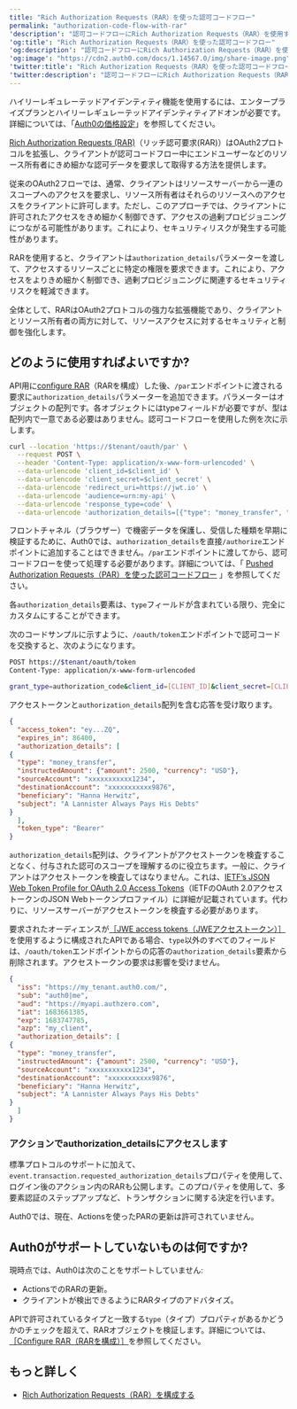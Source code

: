 ```yaml
---
title: "Rich Authorization Requests（RAR）を使った認可コードフロー"
permalink: "authorization-code-flow-with-rar"
'description': "認可コードフローにRich Authorization Requests（RAR）を使用する方法について説明します。"
'og:title': "Rich Authorization Requests（RAR）を使った認可コードフロー"
'og:description': "認可コードフローにRich Authorization Requests（RAR）を使用する方法について説明します。"
'og:image': "https://cdn2.auth0.com/docs/1.14567.0/img/share-image.png"
'twitter:title': "Rich Authorization Requests（RAR）を使った認可コードフロー"
'twitter:description': "認可コードフローにRich Authorization Requests（RAR）を使用する方法について説明します。"
---
```


<Callout icon="file-lines" color="#0EA5E9" iconType="regular">

ハイリーレギュレーテッドアイデンティティ機能を使用するには、エンタープライズプランとハイリーレギュレーテッドアイデンティティアドオンが必要です。詳細については、「[Auth0の価格設定](https://auth0.com/pricing/)」を参照してください。

</Callout>

[Rich Authorization Requests (RAR)](https://datatracker.ietf.org/doc/html/draft-ietf-oauth-rar)（リッチ認可要求(RAR)）はOAuth2プロトコルを拡張し、クライアントが認可コードフロー中にエンドユーザーなどのリソース所有者にきめ細かな認可データを要求して取得する方法を提供します。

従来のOAuth2フローでは、通常、クライアントはリソースサーバーから一連のスコープへのアクセスを要求し、リソース所有者はそれらのリソースへのアクセスをクライアントに許可します。ただし、このアプローチでは、クライアントに許可されたアクセスをきめ細かく制御できず、アクセスの過剰プロビジョニングにつながる可能性があります。これにより、セキュリティリスクが発生する可能性があります。

RARを使用すると、クライアントは`authorization_details`パラメーターを渡して、アクセスするリソースごとに特定の権限を要求できます。これにより、アクセスをよりきめ細かく制御でき、過剰プロビジョニングに関連するセキュリティリスクを軽減できます。

全体として、RARはOAuth2プロトコルの強力な拡張機能であり、クライアントとリソース所有者の両方に対して、リソースアクセスに対するセキュリティと制御を強化します。

## どのように使用すればよいですか?

API用に[configure RAR](/ja-jp/get-started/apis/configure-rich-authorization-requests)（RARを構成）した後、`/par`エンドポイントに渡される要求に`authorization_details`パラメーターを追加できます。パラメーターはオブジェクトの配列です。各オブジェクトにはtypeフィールドが必要ですが、型は配列内で一意である必要はありません。認可コードフローを使用した例を次に示します。

```bash lines
curl --location 'https://$tenant/oauth/par' \
  --request POST \
  --header 'Content-Type: application/x-www-form-urlencoded' \
  --data-urlencode 'client_id=$client_id' \
  --data-urlencode 'client_secret=$client_secret' \
  --data-urlencode 'redirect_uri=https://jwt.io' \
  --data-urlencode 'audience=urn:my-api' \
  --data-urlencode 'response_type=code' \
  --data-urlencode 'authorization_details=[{"type": "money_transfer", "instructedAmount": {"amount": 2500, "currency": "USD"},   "sourceAccount": "xxxxxxxxxxx1234", "destinationAccount": "xxxxxxxxxxx9876", "beneficiary": "Hanna Herwitz", "subject": "A Lannister Always Pays His Debts"}]'
```

<Callout icon="file-lines" color="#0EA5E9" iconType="regular">

フロントチャネル（ブラウザー）で機密データを保護し、受信した種類を早期に検証するために、Auth0では、`authorization_details`を直接`/authorize`エンドポイントに追加することはできません。`/par`エンドポイントに渡してから、認可コードフローを使って処理する必要があります。詳細については、「 [Pushed Authorization Requests（PAR）を使った認可コードフロー](/ja-jp/get-started/authentication-and-authorization-flow/authorization-code-flow/authorization-code-flow-with-par) 」を参照してください。

</Callout>

各`authorization_details`要素は、`type`フィールドが含まれている限り、完全にカスタムにすることができます。

次のコードサンプルに示すように、`/oauth/token`エンドポイントで認可コードを交換すると、次のようになります。

```bash lines
POST https://$tenant/oauth/token
Content-Type: application/x-www-form-urlencoded

grant_type=authorization_code&client_id=[CLIENT_ID]&client_secret=[CLIENT_SECRET]&code=[AUTHZ_CODE]&redirect_uri=https://jwt.io
```

アクセストークンと`authorization_details`配列を含む応答を受け取ります。

```json lines
{
  "access_token": "ey...ZQ",
  "expires_in": 86400,
  "authorization_details": [
{
  "type": "money_transfer", 
  "instructedAmount": {"amount": 2500, "currency": "USD"},   
  "sourceAccount": "xxxxxxxxxxx1234", 
  "destinationAccount": "xxxxxxxxxxx9876", 
  "beneficiary": "Hanna Herwitz", 
  "subject": "A Lannister Always Pays His Debts"
}
  ],
  "token_type": "Bearer"
}
```

`authorization_details`配列は、クライアントがアクセストークンを検査することなく、付与された認可のスコープを理解するのに役立ちます。一般に、クライアントはアクセストークンを検査してはなりません。これは、[IETF’s JSON Web Token Profile for OAuth 2.0 Access Tokens](https://datatracker.ietf.org/doc/html/rfc9068#name-privacy-considerations)（IETFの<Tooltip data-tooltip-id="react-containers-DefinitionTooltip-1" href="/ja-jp/glossary?term=oath2" tip="OAuth 2.0: 認可プロトコルとワークフローを定義する認可フレームワーク。" cta="用語集の表示">OAuth 2.0</Tooltip>アクセストークンのJSON Webトークンプロファイル）に詳細が記載されています。代わりに、リソースサーバーがアクセストークンを検査する必要があります。

要求されたオーディエンスが[［JWE access tokens（JWEアクセストークン）］](/ja-jp/secure/tokens/json-web-tokens)を使用するように構成されたAPIである場合、`type`以外のすべてのフィールドは、`/oauth/token`エンドポイントからの応答の`authorization_details`要素から削除されます。アクセストークンの要求は影響を受けません。

```json lines
{
  "iss": "https://my_tenant.auth0.com/",
  "sub": "auth0|me",
  "aud": "https://myapi.authzero.com",
  "iat": 1683661385,
  "exp": 1683747785,
  "azp": "my_client",
  "authorization_details": [
{
  "type": "money_transfer", 
  "instructedAmount": {"amount": 2500, "currency": "USD"},   
  "sourceAccount": "xxxxxxxxxxx1234", 
  "destinationAccount": "xxxxxxxxxxx9876", 
  "beneficiary": "Hanna Herwitz", 
  "subject": "A Lannister Always Pays His Debts"
}
  ]
}
```

### アクションでauthorization_detailsにアクセスします

標準プロトコルのサポートに加えて、`event.transaction.requested_authorization_details`プロパティを使用して、ログイン後のアクション内のRARも公開します。このプロパティを使用して、多要素認証のステップアップなど、トランザクションに関する決定を行います。

<Callout icon="file-lines" color="#0EA5E9" iconType="regular">

Auth0では、現在、Actionsを使ったPARの更新は許可されていません。

</Callout>

## Auth0がサポートしていないものは何ですか?

現時点では、Auth0は次のことをサポートしていません:

* ActionsでのRARの更新。
* クライアントが検出できるようにRARタイプのアドバタイズ。

APIで許可されているタイプと一致する`type`（タイプ）プロパティがあるかどうかのチェックを超えて、RARオブジェクトを検証します。詳細については、[［Configure RAR（RARを構成）］](/ja-jp/get-started/apis/configure-rich-authorization-requests)を参照してください。

## もっと詳しく

* [Rich Authorization Requests（RAR）を構成する](/ja-jp/get-started/apis/configure-rich-authorization-requests)
